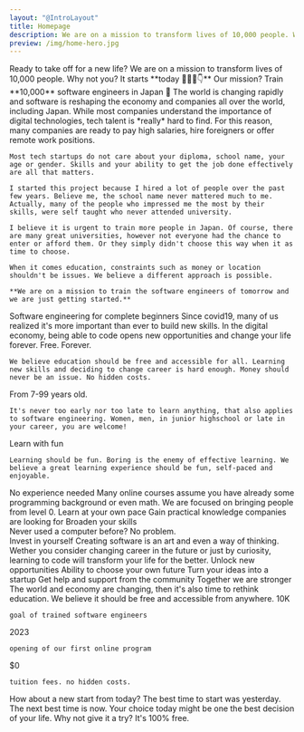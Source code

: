 ```yaml
---
layout: "@IntroLayout"
title: Homepage
description: We are on a mission to transform lives of 10,000 people. Why not you? It starts today 👩🏻‍🚀
preview: /img/home-hero.jpg
---
```



<Hero>
  <NoTag slot="title">Ready to take off for a new life?</NoTag>
  <NoTag slot="description">We are on a mission to transform lives of 10,000 people. Why not you? It starts **today 👩🏻‍🚀👇**</NoTag>
  <Newsletter label="Email address" placeholder="Enter your email" buttonText="Apply now" description="Apply today, free forever. First course starting in 2023." inputId="email-newsletter-hero" client:only="vue" />
</Hero>

<TitleDescription link="mission/" linkText="Why are we doing this?">
  <NoTag slot="title">Our mission? Train **10,000** software engineers in Japan 🗾</NoTag>
  <NoTag slot="description">
    The world is changing rapidly and software is reshaping the economy and companies all over the world, including Japan. While most companies understand the importance of digital technologies, tech talent is *really* hard to find. For this reason, many companies are ready to pay high salaries, hire foreigners or offer remote work positions.

    Most tech startups do not care about your diploma, school name, your age or gender. Skills and your ability to get the job done effectively are all that matters.

    I started this project because I hired a lot of people over the past few years. Believe me, the school name never mattered much to me. Actually, many of the people who impressed me the most by their skills, were self taught who never attended university.

    I believe it is urgent to train more people in Japan. Of course, there are many great universities, however not everyone had the chance to enter or afford them. Or they simply didn't choose this way when it as time to choose.

    When it comes education, constraints such as money or location shouldn't be issues. We believe a different approach is possible.

    **We are on a mission to train the software engineers of tomorrow and we are just getting started.**
  </NoTag>
</TitleDescription>

<TitleDescriptionWithCards>
  <NoTag slot="title">Software engineering for complete beginners</NoTag>
  <NoTag slot="description">
    Since covid19, many of us realized it's more important than ever to build new skills. In the digital economy, being able to code opens new opportunities and change your life forever.
  </NoTag>

  <CardSmall link="todo/" linkText="How can this be free?" icon="FingerPrintIcon">
    <NoTag slot="title">Free. Forever.</NoTag>

    We believe education should be free and accessible for all. Learning new skills and deciding to change career is hard enough. Money should never be an issue. No hidden costs.
  </CardSmall>

  <CardSmall link="todo/" linkText="Is this really for me?" icon="ClipboardDocumentListIcon">
    <NoTag slot="title">From 7-99 years old.</NoTag>

    It's never too early nor too late to learn anything, that also applies to software engineering. Women, men, in junior highschool or late in your career, you are welcome!
  </CardSmall>

  <CardSmall link="todo/" linkText="How is this different?" icon="CheckBadgeIcon">
    <NoTag slot="title">Learn with fun</NoTag>

    Learning should be fun. Boring is the enemy of effective learning. We believe a great learning experience should be fun, self-paced and enjoyable.
  </CardSmall>
</TitleDescriptionWithCards>

<TitleDescriptionImage imageSrc="/img/home-no-experience-needed.jpg" imagePosition="right" imageAlt="office feature image" addSeparator={true}>
  <NoTag slot="title">No experience needed</NoTag>
  <NoTag slot="description">
    Many online courses assume you have already some programming background or even math. We are focused on bringing people from level 0.
  </NoTag>

  <CheckList>
    <CheckListItem>
      <NoTag slot="title">Learn at your own pace</NoTag>
    </CheckListItem>
    <CheckListItem>
      <NoTag slot="title">Gain practical knowledge companies are looking for</NoTag>
    </CheckListItem>
    <CheckListItem>
      <NoTag slot="title">Broaden your skills</NoTag>
    </CheckListItem>
  </CheckList>

  <div class="prose-lg">
    Never used a computer before? No problem.
  </div>
</TitleDescriptionImage>

<TitleDescriptionImage imageSrc="/img/home-invest-in-yourself.jpg" imagePosition="left" imageAlt="office feature image" addSeparator={true}>
  <NoTag slot="title">Invest in yourself</NoTag>
  <NoTag slot="description">
    Creating software is an art and even a way of thinking. Wether you consider changing career in the future or just by curiosity, learning to code will transform your life for the better.
  </NoTag>

  <CheckList>
    <CheckListItem>
      <NoTag slot="title">Unlock new opportunities</NoTag>
    </CheckListItem>
    <CheckListItem>
      <NoTag slot="title">Ability to choose your own future</NoTag>
    </CheckListItem>
    <CheckListItem>
      <NoTag slot="title">Turn your ideas into a startup</NoTag>
    </CheckListItem>
    <CheckListItem>
      <NoTag slot="title">Get help and support from the community</NoTag>
    </CheckListItem>
  </CheckList>
</TitleDescriptionImage>

<TitleDescriptionWithCards classes="sm:px-8 lg:px-32 xl:px-64">
  <NoTag slot="title">Together we are stronger</NoTag>
  <NoTag slot="description">
    The world and economy are changing, then it's also time to rethink education. We believe it should be free and accessible from anywhere.
  </NoTag>

  <CardSmall isLargeText={true}>
    <NoTag slot="title">10K</NoTag>

    goal of trained software engineers
  </CardSmall>

  <CardSmall isLargeText={true}>
    <NoTag slot="title">2023</NoTag>

    opening of our first online program
  </CardSmall>

  <CardSmall isLargeText={true}>
    <NoTag slot="title">$0</NoTag>

    tuition fees. no hidden costs.
  </CardSmall>
</TitleDescriptionWithCards>

<TitleDescription classes="sm:px-8 lg:px-32 xl:px-64" isCentered={true}>
  <NoTag slot="title">How about a new start from today?</NoTag>
  <NoTag slot="description">
    The best time to start was yesterday. The next best time is now. Your choice today might be one the best decision of your life. Why not give it a try? It's 100% free.
  </NoTag>

  <Newsletter label="Email address" placeholder="Enter your email" buttonText="Apply now" description="Apply today, free forever. First course starting in 2023." inputId="email-newsletter-footer" client:only="vue" classes="mx-auto max-w-screen-sm mt-6" />
</TitleDescription>

